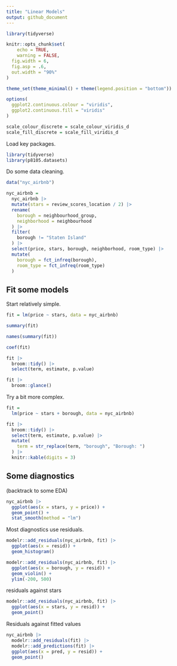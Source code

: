 ```yaml
---
title: "Linear Models"
output: github_document
---
```


```r
library(tidyverse)

knitr::opts_chunk$set(
	echo = TRUE,
	warning = FALSE,
  fig.width = 6,
  fig.asp = .6,
  out.width = "90%"
)

theme_set(theme_minimal() + theme(legend.position = "bottom"))

options(
  ggplot2.continuous.colour = "viridis",
  ggplot2.continuous.fill = "viridis"
)

scale_colour_discrete = scale_colour_viridis_d
scale_fill_discrete = scale_fill_viridis_d
```

Load key packages.

```r
library(tidyverse)
library(p8105.datasets)
```



Do some data cleaning.

```r
data("nyc_airbnb")

nyc_airbnb =
  nyc_airbnb |> 
  mutate(stars = review_scores_location / 2) |> 
  rename(
    borough = neighbourhood_group, 
    neighborhood = neighbourhood
  ) |> 
  filter(
    borough != "Staten Island"
  ) |> 
  select(price, stars, borough, neighborhood, room_type) |> 
  mutate(
    borough = fct_infreq(borough),
    room_type = fct_infreq(room_type)
  )
```

## Fit some models

Start relatively simple.

```r
fit = lm(price ~ stars, data = nyc_airbnb)

summary(fit)

names(summary(fit))

coef(fit)

fit |> 
  broom::tidy() |> 
  select(term, estimate, p.value)

fit |> 
  broom::glance()
```

Try a bit more complex.

```r
fit = 
  lm(price ~ stars + borough, data = nyc_airbnb)

fit |> 
  broom::tidy() |> 
  select(term, estimate, p.value) |> 
  mutate(
    term = str_replace(term, "borough", "Borough: ")
  ) |> 
  knitr::kable(digits = 3)
```


## Some diagnostics

(backtrack to some EDA)

```r
nyc_airbnb |> 
  ggplot(aes(x = stars, y = price)) + 
  geom_point() + 
  stat_smooth(method = "lm")
```



Most diagnostics use residuals. 

```r
modelr::add_residuals(nyc_airbnb, fit) |> 
  ggplot(aes(x = resid)) + 
  geom_histogram()
```


```r
modelr::add_residuals(nyc_airbnb, fit) |> 
  ggplot(aes(x = borough, y = resid)) + 
  geom_violin() + 
  ylim(-200, 500)
```

residuals against stars

```r
modelr::add_residuals(nyc_airbnb, fit) |> 
  ggplot(aes(x = stars, y = resid)) + 
  geom_point()
```



Residuals against fitted values

```r
nyc_airbnb |> 
  modelr::add_residuals(fit) |> 
  modelr::add_predictions(fit) |> 
  ggplot(aes(x = pred, y = resid)) + 
  geom_point()
```


